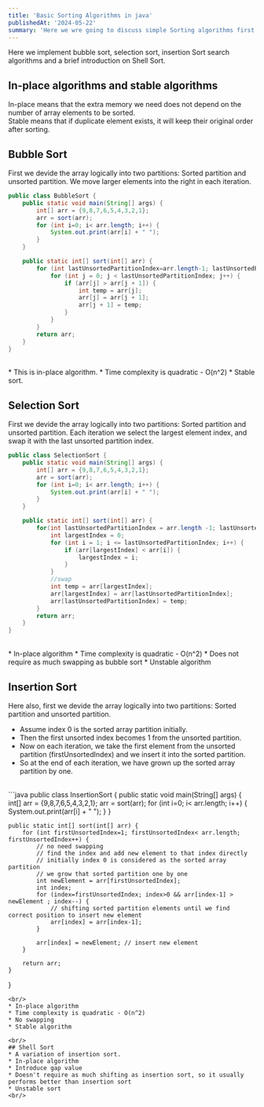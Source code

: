 ```yaml
---
title: 'Basic Sorting Algorithms in java'
publishedAt: '2024-05-22'
summary: 'Here we wre going to discuss simple Sorting algorithms first'
---
```


Here we implement bubble sort, selection sort, insertion Sort search algorithms and a brief introduction on Shell Sort.

## In-place algorithms and stable algorithms
In-place means that the extra memory we need does not depend on the number of array elements to be sorted.\
Stable means that if duplicate element exists, it will keep their original order after sorting.


## Bubble Sort

First we devide the array logically into two partitions: Sorted partition and unsorted partition.
We move larger elements into the right in each iteration.

```java
public class BubbleSort {
    public static void main(String[] args) {
        int[] arr = {9,8,7,6,5,4,3,2,1};
        arr = sort(arr);
        for (int i=0; i< arr.length; i++) {
            System.out.print(arr[i] + " ");
        }
    }

    public static int[] sort(int[] arr) {
        for (int lastUnsortedPartitionIndex=arr.length-1; lastUnsortedPartitionIndex>0; lastUnsortedPartitionIndex--) {
            for (int j = 0; j < lastUnsortedPartitionIndex; j++) {
                if (arr[j] > arr[j + 1]) {
                    int temp = arr[j];
                    arr[j] = arr[j + 1];
                    arr[j + 1] = temp;
                }
            }
        }
        return arr;
    }
}
```
<br/>
* This is in-place algorithm.
* Time complexity is quadratic - O(n^2)
* Stable sort.

## Selection Sort

First we devide the array logically into two partitions: Sorted partition and unsorted partition.
Each iteration we select the largest element index, and swap it with the last unsorted partition index.

```java
public class SelectionSort {
    public static void main(String[] args) {
        int[] arr = {9,8,7,6,5,4,3,2,1};
        arr = sort(arr);
        for (int i=0; i< arr.length; i++) {
            System.out.print(arr[i] + " ");
        }
    }

    public static int[] sort(int[] arr) {
        for(int lastUnsortedPartitionIndex = arr.length -1; lastUnsortedPartitionIndex > 0; lastUnsortedPartitionIndex--) {
            int largestIndex = 0;
            for (int i = 1; i <= lastUnsortedPartitionIndex; i++) {
                if (arr[largestIndex] < arr[i]) {
                    largestIndex = i;
                }
            }
            //swap
            int temp = arr[largestIndex];
            arr[largestIndex] = arr[lastUnsortedPartitionIndex];
            arr[lastUnsortedPartitionIndex] = temp;
        }
        return arr;
    }
}
```
<br/>
* In-place algorithm
* Time complexity is quadratic - O(n^2)
* Does not require as much swapping as bubble sort
* Unstable algorithm

## Insertion Sort

Here also, first we devide the array logically into two partitions: Sorted partition and unsorted partition.
* Assume index 0 is the sorted array partition initially.
* Then the first unsorted index becomes 1 from the unsorted partition.
* Now on each iteration, we take the first element from the unsorted partition (firstUnsortedIndex) and we insert it into the sorted partition.
* So at the end of each iteration, we have grown up the sorted array partition by one.

<br/>
```java
public class InsertionSort {
    public static void main(String[] args) {
        int[] arr = {9,8,7,6,5,4,3,2,1};
        arr = sort(arr);
        for (int i=0; i< arr.length; i++) {
            System.out.print(arr[i] + " ");
        }
    }

    public static int[] sort(int[] arr) {
        for (int firstUnsortedIndex=1; firstUnsortedIndex< arr.length; firstUnsortedIndex++) {
            // no need swapping
            // find the index and add new element to that index directly
            // initially index 0 is considered as the sorted array partition
            // we grow that sorted partition one by one
            int newElement = arr[firstUnsortedIndex];
            int index;
            for (index=firstUnsortedIndex; index>0 && arr[index-1] > newElement ; index--) {
                // shifting sorted partition elements until we find correct position to insert new element
                arr[index] = arr[index-1];
            }

            arr[index] = newElement; // insert new element
        }

        return arr;
    }
}
```
<br/>
* In-place algorithm
* Time complexity is quadratic - O(n^2)
* No swapping
* Stable algorithm

<br/>
## Shell Sort
* A variation of insertion sort.
* In-place algorithm
* Introduce gap value
* Doesn't require as much shifting as insertion sort, so it usually performs better than insertion sort
* Unstable sort
<br/>